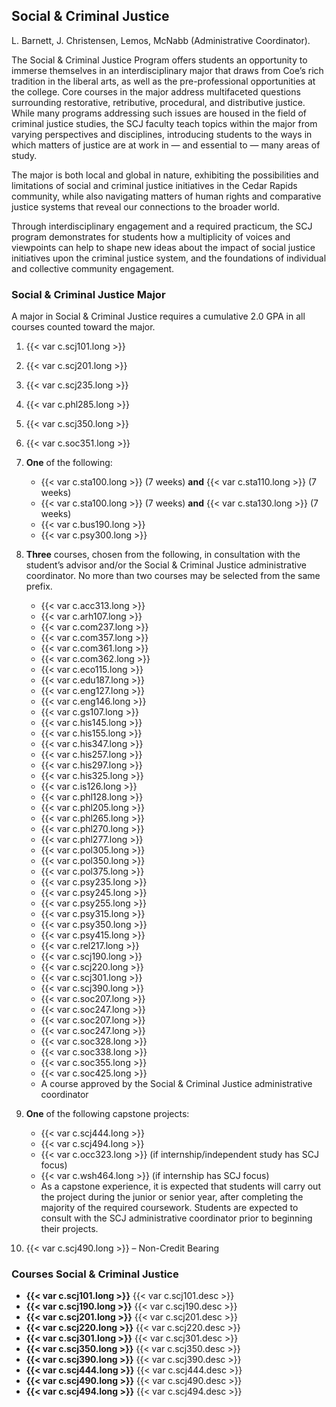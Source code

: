## Social & Criminal Justice
L. Barnett, J. Christensen, Lemos, McNabb (Administrative Coordinator).

The Social & Criminal Justice Program offers students an opportunity to immerse themselves in an interdisciplinary major that draws from Coe’s rich tradition in the liberal arts, as well as the pre-professional opportunities at the college. Core courses in the major address multifaceted questions surrounding restorative, retributive, procedural, and distributive justice. While many programs addressing such issues are housed in the field of criminal justice studies, the SCJ faculty teach topics within the major from varying perspectives and disciplines, introducing students to the ways in which matters of justice are at work in — and essential to — many areas of study.

The major is both local and global in nature, exhibiting the possibilities and limitations of social and criminal justice initiatives in the Cedar Rapids community, while also navigating matters of human rights and comparative justice systems that reveal our connections to the broader world.

Through interdisciplinary engagement and a required practicum, the SCJ program demonstrates for students how a multiplicity of voices and viewpoints can help to shape new ideas about the impact of social justice initiatives upon the criminal justice system, and the foundations of individual and collective community engagement.

### Social & Criminal Justice Major
A major in Social & Criminal Justice requires a cumulative 2.0 GPA in all courses counted toward the major.

1. {{< var c.scj101.long >}} 

2. {{< var c.scj201.long >}} 

3. {{< var c.scj235.long >}} 

4. {{< var c.phl285.long >}} 

5. {{< var c.scj350.long >}} 

6. {{< var c.soc351.long >}}
 
7. **One** of the following:
	- {{< var c.sta100.long >}} (7 weeks) **and** {{< var c.sta110.long >}} (7 weeks)
	- {{< var c.sta100.long >}} (7 weeks) **and** {{< var c.sta130.long >}} (7 weeks)
	- {{< var c.bus190.long >}}
	- {{< var c.psy300.long >}}

8. **Three** courses, chosen from the following, in consultation with the student’s advisor and/or the Social & Criminal Justice administrative coordinator. No more than two courses may be selected from the same prefix.
	- {{< var c.acc313.long >}}
	- {{< var c.arh107.long >}}
	- {{< var c.com237.long >}}
	- {{< var c.com357.long >}}
	- {{< var c.com361.long >}}
	- {{< var c.com362.long >}}
	- {{< var c.eco115.long >}}
	- {{< var c.edu187.long >}}
	- {{< var c.eng127.long >}}
	- {{< var c.eng146.long >}}
	- {{< var c.gs107.long >}}
	- {{< var c.his145.long >}}
	- {{< var c.his155.long >}}
	- {{< var c.his347.long >}}
	- {{< var c.his257.long >}}
	- {{< var c.his297.long >}}
	- {{< var c.his325.long >}}
	- {{< var c.is126.long >}}
	- {{< var c.phl128.long >}}
	- {{< var c.phl205.long >}}
	- {{< var c.phl265.long >}}
	- {{< var c.phl270.long >}}
	- {{< var c.phl277.long >}}
	- {{< var c.pol305.long >}}
	- {{< var c.pol350.long >}}
	- {{< var c.pol375.long >}}
	- {{< var c.psy235.long >}}
	- {{< var c.psy245.long >}}
	- {{< var c.psy255.long >}}
	- {{< var c.psy315.long >}}
	- {{< var c.psy350.long >}}
	- {{< var c.psy415.long >}}
	- {{< var c.rel217.long >}}
	- {{< var c.scj190.long >}}
	- {{< var c.scj220.long >}}
	- {{< var c.scj301.long >}}
	- {{< var c.scj390.long >}}
	- {{< var c.soc207.long >}}
	- {{< var c.soc247.long >}}
	- {{< var c.soc207.long >}}
	- {{< var c.soc247.long >}}
	- {{< var c.soc328.long >}}
	- {{< var c.soc338.long >}}
	- {{< var c.soc355.long >}}
	- {{< var c.soc425.long >}}
	- A course approved by the Social & Criminal Justice administrative coordinator

9. **One** of the following capstone projects:
	- {{< var c.scj444.long >}}
	- {{< var c.scj494.long >}}
	- {{< var c.occ323.long >}} (if internship/independent study has SCJ focus)
	- {{< var c.wsh464.long >}} (if internship has SCJ focus)
	- As a capstone experience, it is expected that students will carry out the project during the junior or senior year, after completing the majority of the required coursework. Students are expected to consult with the SCJ administrative coordinator prior to beginning their projects. 

10. {{< var c.scj490.long >}} -- Non-Credit Bearing

### Courses Social & Criminal Justice

- **{{< var c.scj101.long >}}**
  {{< var c.scj101.desc >}}  
- **{{< var c.scj190.long >}}**
  {{< var c.scj190.desc >}}
- **{{< var c.scj201.long >}}**
  {{< var c.scj201.desc >}}  
- **{{< var c.scj220.long >}}**
  {{< var c.scj220.desc >}}
- **{{< var c.scj301.long >}}**
  {{< var c.scj301.desc >}}  
- **{{< var c.scj350.long >}}**
  {{< var c.scj350.desc >}}
- **{{< var c.scj390.long >}}**
  {{< var c.scj390.desc >}}  
- **{{< var c.scj444.long >}}**
  {{< var c.scj444.desc >}}
- **{{< var c.scj490.long >}}**
  {{< var c.scj490.desc >}}
- **{{< var c.scj494.long >}}**
  {{< var c.scj494.desc >}}  
